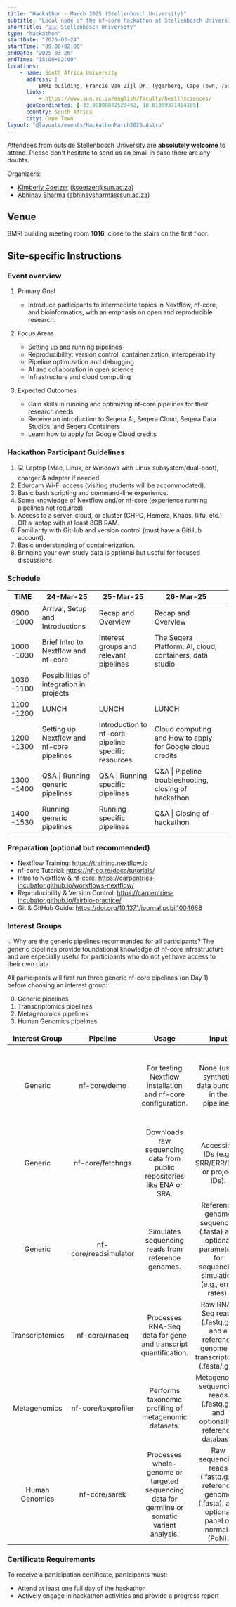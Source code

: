 ```yaml
---
title: "Hackathon - March 2025 (Stellenbosch University)"
subtitle: "Local node of the nf-core hackathon at Stellenbosch University, South Africa"
shortTitle: "🇿🇦 Stellenbosch University"
type: "hackathon"
startDate: "2025-03-24"
startTime: "09:00+02:00"
endDate: "2025-03-26"
endTime: "15:00+02:00"
locations:
    - name: South Africa University
      address: |
          BMRI building, Francie Van Zijl Dr, Tygerberg, Cape Town, 7505
      links:
          - https://www.sun.ac.za/english/faculty/healthsciences/
      geoCoordinates: [-33.90808872523492, 18.61369371414185]
      country: South Africa
      city: Cape Town
layout: "@layouts/events/HackathonMarch2025.Astro"
---
```


Attendees from outside Stellenbosch University are **absolutely welcome** to attend. Please don't hesitate to send us an email in case there are any doubts.

Organizers:

- [<i class="fab fa-slack"></i> Kimberly Coetzer](https://nfcore.slack.com/team/U04M7EYDR97) ([kcoetzer@sun.ac.za](mailto:kcoetzer@sun.ac.za))
- [<i class="fab fa-slack"></i> Abhinav Sharma](https://nfcore.slack.com/team/U01E6QW86R1) ([abhinavsharma@sun.ac.za](mailto:abhinavsharma@sun.ac.za))

## Venue

BMRI building meeting room **1016**, close to the stairs on the first floor.

## Site-specific Instructions

### Event overview

1. Primary Goal
    - Introduce participants to intermediate topics in Nextflow, nf-core, and bioinformatics, with an emphasis on open and reproducible research.

2. Focus Areas
    - Setting up and running pipelines
    - Reproducibility: version control, containerization, interoperability
    - Pipeline optimization and debugging
    - AI and collaboration in open science
    - Infrastructure and cloud computing

3. Expected Outcomes
    - Gain skills in running and optimizing nf-core pipelines for their research needs
    - Receive an introduction to Seqera AI, Seqera Cloud, Seqera Data Studios, and Seqera Containers
    - Learn how to apply for Google Cloud credits

### Hackathon Participant Guidelines

1. 💻 Laptop (Mac, Linux, or Windows with Linux subsystem/dual-boot), charger & adapter if needed.
2. Eduroam Wi-Fi access (visiting students will be accommodated).
3. Basic bash scripting and command-line experience.
4. Some knowledge of Nextflow and/or nf-core (experience running pipelines not required).
5. Access to a server, cloud, or cluster (CHPC, Hemera, Khaos, Ilifu, etc.) OR a laptop with at least 8GB RAM.
6. Familiarity with GitHub and version control (must have a GitHub account).
7. Basic understanding of containerization.
8. Bringing your own study data is optional but useful for focused discussions.

### Schedule

| TIME       | 24-Mar-25                                 | 25-Mar-25                                           | 26-Mar-25                                                 |     |
| ---------- | ----------------------------------------- | --------------------------------------------------- | --------------------------------------------------------- | --- |
| 0900 -1000 | Arrival, Setup and Introductions          | Recap and Overview                                  | Recap and Overview                                        |     |
| 1000 -1030 | Brief Intro to Nextflow and nf-core       | Interest groups and relevant pipelines              | The Seqera Platform: AI, cloud, containers, data studio   |     |
| 1030 -1100 | Possibilities of integration in projects  |                                                     |                                                           |     |
| 1100 -1200 | LUNCH                                     | LUNCH                                               | LUNCH                                                     |     |
| 1200 -1300 | Setting up Nextflow and nf-core pipelines | Introduction to nf-core pipeline specific resources | Cloud computing and How to apply for Google cloud credits |     |
| 1300 -1400 | Q&A \| Running generic pipelines          | Q&A \| Running specific pipelines                   | Q&A \| Pipeline troubleshooting, closing of hackathon     |     |
| 1400 -1530 | Running generic pipelines                 | Running specific pipelines                          | Q&A \| Closing of hackathon                               |     |

### Preparation (optional but recommended)

- Nextflow Training: https://training.nextflow.io
- nf-core Tutorial: https://nf-co.re/docs/tutorials/
- Intro to Nextflow & nf-core: https://carpentries-incubator.github.io/workflows-nextflow/
- Reproducibility & Version Control: https://carpentries-incubator.github.io/fairbio-practice/
- Git & GitHub Guide: https://doi.org/10.1371/journal.pcbi.1004668

### Interest Groups

💡 Why are the generic pipelines recommended for all participants?
The generic pipelines provide foundational knowledge of nf-core infrastructure and are especially useful for participants who do not yet have access to their own data.

All participants will first run three generic nf-core pipelines (on Day 1) before choosing an interest group:

0. Generic pipelines
1. Transcriptomics pipelines
2. Metagenomics pipelines
3. Human Genomics pipelines

| Interest Group  |       Pipeline        |                                            Usage                                             |                                                   Input                                                    |                                                  Function                                                   |
| :-------------: | :-------------------: | :------------------------------------------------------------------------------------------: | :--------------------------------------------------------------------------------------------------------: | :---------------------------------------------------------------------------------------------------------: |
|     Generic     |     nf-core/demo      |                 For testing Nextflow installation and nf-core configuration.                 |                            None (uses synthetic data bundled in the pipeline).                             | Validates the environment, Nextflow installation, and nf-core compatibility using small synthetic datasets. |
|     Generic     |   nf-core/fetchngs    |           Downloads raw sequencing data from public repositories like ENA or SRA.            |                             Accession IDs (e.g., SRR/ERR/DRR or project IDs).                              |               Automates the retrieval of public sequencing datasets for downstream analysis.                |
|     Generic     | nf-core/readsimulator |                      Simulates sequencing reads from reference genomes.                      | Reference genome sequences (.fasta) and optional parameters for sequencing simulation (e.g., error rates). |        Generates synthetic sequencing datasets for testing or benchmarking bioinformatics workflows.        |
| Transcriptomics |    nf-core/rnaseq     |                Processes RNA-Seq data for gene and transcript quantification.                |            Raw RNA-Seq reads (.fastq.gz) and a reference genome or transcriptome (.fasta/.gtf).            |               Performs RNA-Seq alignment, quantification, and QC for transcriptomics studies.               |
|  Metagenomics   |  nf-core/taxprofiler  |                    Performs taxonomic profiling of metagenomic datasets.                     |               Metagenomic sequencing reads (.fastq.gz) and optionally a reference database.                |                 Analyzes microbial community composition from metagenomic sequencing data.                  |
| Human Genomics  |     nf-core/sarek     | Processes whole-genome or targeted sequencing data for germline or somatic variant analysis. |     Raw sequencing reads (.fastq.gz), reference genome (.fasta), and optional panel of normals (PoN).      |           Supports cancer research and precision medicine through variant calling and annotation.           |

### Certificate Requirements

To receive a participation certificate, participants must:

- Attend at least one full day of the hackathon
- Actively engage in hackathon activities and provide a progress report
